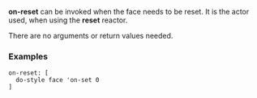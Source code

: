 '''on-reset''' can be invoked when the face needs to be reset. It is the actor used, when using the '''reset''' reactor.

There are no arguments or return values needed.

===Examples===

<pre>
on-reset: [
  do-style face 'on-set 0
]
</pre>
